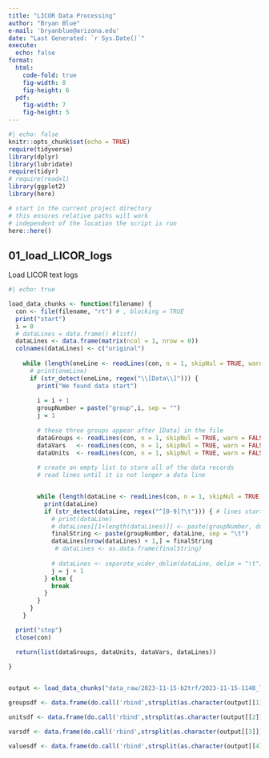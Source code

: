 ```yaml
---
title: "LICOR Data Processing"
author: "Bryan Blue"
e-mail: 'bryanblue@arizona.edu'
date: "Last Generated: `r Sys.Date()`"
execute:
  echo: false
format: 
  html:
    code-fold: true
    fig-width: 8
    fig-height: 6
  pdf:
    fig-width: 7
    fig-height: 5
---
```


```r
#| echo: false
knitr::opts_chunk$set(echo = TRUE)
require(tidyverse)
library(dplyr)
library(lubridate)
require(tidyr)
# require(readxl)
library(ggplot2)
library(here)

# start in the current project directory
# this ensures relative paths will work
# independent of the location the script is run
here::here()
```

## 01_load_LICOR_logs  
Load LICOR text logs

```r
#| echo: true

load_data_chunks <- function(filename) {
  con <- file(filename, "rt") # , blocking = TRUE
  print("start")
  i = 0
  # dataLines = data.frame() #list() 
  dataLines <- data.frame(matrix(ncol = 1, nrow = 0))
  colnames(dataLines) <- c("original")
  
    while (length(oneLine <- readLines(con, n = 1, skipNul = TRUE, warn = FALSE)) > 0) {
      # print(oneLine)
      if (str_detect(oneLine, regex("\\[Data\\]"))) {
        print("We found data start")
        
        i = i + 1
        groupNumber = paste("group",i, sep = "")
        j = 1
        
        # these three groups appear after [Data] in the file
        dataGroups <- readLines(con, n = 1, skipNul = TRUE, warn = FALSE)
        dataVars   <- readLines(con, n = 1, skipNul = TRUE, warn = FALSE)
        dataUnits  <- readLines(con, n = 1, skipNul = TRUE, warn = FALSE)
        
        # create an empty list to store all of the data records
        # read lines until it is not longer a data line


        while (length(dataLine <- readLines(con, n = 1, skipNul = TRUE, warn = FALSE)) > 0) {
          print(dataLine)
          if (str_detect(dataLine, regex("^[0-9]?\t"))) { # lines starts with and integer record index and tab
            # print(dataLine)
            # dataLines[[1+length(dataLines)]] <- paste(groupNumber, dataLine, sep = "\t")
            finalString <- paste(groupNumber, dataLine, sep = "\t")
            dataLines[nrow(dataLines) + 1,] = finalString
             # dataLines <- as.data.frame(finalString)
            
            # dataLines <- separate_wider_delim(dataLine, delim = "\t")
            j = j + 1
          } else {
            break
          }
        }
      }
    } 

  print("stop")
  close(con) 

  return(list(dataGroups, dataUnits, dataVars, dataLines))
  
}


output <- load_data_chunks("data_raw/2023-11-15-b2trf/2023-11-15-1148_logdata")

groupsdf <- data.frame(do.call('rbind',strsplit(as.character(output[[1]]),'\t',fixed=TRUE)))

unitsdf <- data.frame(do.call('rbind',strsplit(as.character(output[[2]]),'\t',fixed=TRUE)))

varsdf <- data.frame(do.call('rbind',strsplit(as.character(output[[3]]),'\t',fixed=TRUE)))

valuesdf <- data.frame(do.call('rbind',strsplit(as.character(output[[4]][,1]),'\t',fixed=TRUE)))

```
